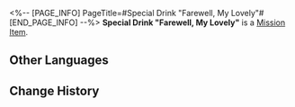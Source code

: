 <%-- [PAGE_INFO]
PageTitle=#Special Drink "Farewell, My Lovely"#
[END_PAGE_INFO] --%>
{{Item Infobox
|id          = 150021
|image       = Item Special Drink Farewell My Lovely.png
|type        = Mission Item
|invCategory = Missions
|rarity      = 3
|effect      = 
|description = A special concoction tailored exclusively for you by the drinksmith Gallagher.
}}
{{Description|''"Raise this glass of 'Farewell, My Lovely' in your honor, seeker of truth &mdash;"<br />"To unfinished business."''}}
'''Special Drink "Farewell, My Lovely"''' is a [[Mission Item]].

==Other Languages==
{{Other Languages
|en   = Special Drink "Farewell, My Lovely"
|zhs  = 特调「再见，吾爱」
|zht  = 特調「再見，吾愛」
|ja   = 特製モクテル「さらば愛しき人よ」
|ko   = 스페셜 블렌드 「잘 가요 내 사랑」
|es   = Bebida especial "Adiós, amor mío"
|fr   = Boisson spéciale « Adieu, mon amour »
|ru   = Особый напиток «Прощай, любовь моя»
|th   = เครื่องดื่มสูตรพิเศษ "ลาก่อนผู้เป็นที่รัก"
|vi   = Thức Uống Đặc Sắc "Tạm Biệt, Tình Yêu Của Tôi"
|de   = Spezialgetränk „Leb wohl, mein Liebling“
|id   = Racikan Khusus "Sampai Jumpa, Cintaku"
|pt   = Drinque especial "Até Mais, Meu Bem"
}}

==Change History==
{{Change History|2.1}}